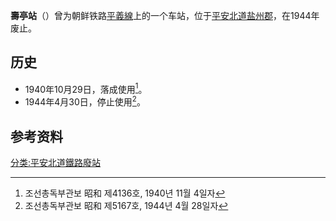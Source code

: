 {{朝鮮半島車站資訊
|公司色 = black
|文字色 = 
|站名 = 壽亭站
|圖片 = 
|pxl = 
|圖片說明 =
|前一站 = [[盐州站|盐州]]
|前一站距離 = 4.3
|後一站距離 = 3.4
|後一站 = [[内中站|内中]]
|所屬路線 = [[平義線|平義線]]
|距離 = 195.5
|起點站 = [[平壤站|平壤]]
|諺文 = 수정역
|朝鮮漢字 = 壽亭驛
|文觀部式 = Sujeong-yeok
|馬-賴式 = Sujŏng-yŏk
|副站名 = 
|車站編號 = 
|停站路線數 = 
|所屬公司 = [[朝鮮民主主義人民共和國鐵道省|朝鮮民主主義人民共和國鐵道省]]
|所在地 =[[平安北道|平安北道]][[盐州郡|盐州郡]]
|車站構造 = 地面车站
|月台配置 = 
|啟用年月日 = 1940年10月29日
|廢站年月日 = 1944年4月30日
|上下車人次 = 
|統計年度 = 
|轉車 = 
|備註 = 
|全寬備註 = 
}}

'''壽亭站'''（{{kor|諺=수정역|漢=壽亭驛|羅=Sujŏng yŏk|f=y}}）曾为朝鲜铁路[[平義線|平義線]]上的一个车站，位于[[平安北道|平安北道]][[盐州郡|盐州郡]]，在1944年废止。

==历史==
*1940年10月29日，落成使用<ref>조선총독부관보 昭和 제4136호, 1940년 11월 4일자</ref>。
*1944年4月30日，停止使用<ref>조선총독부관보 昭和 제5167호, 1944년 4월 28일자</ref>。

==参考资料==
{{reflist}}

{{平義線}}

[[分类:平安北道鐵路廢站|分类:平安北道鐵路廢站]]